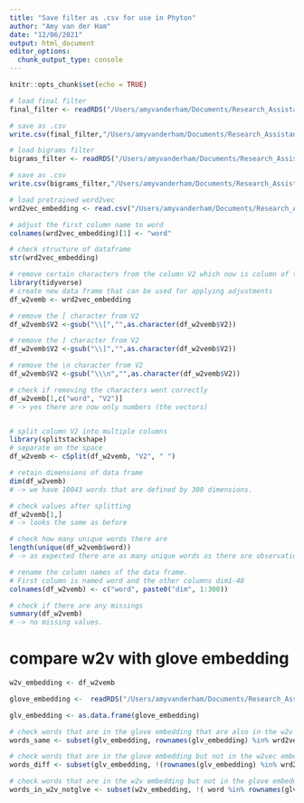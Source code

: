```yaml
---
title: "Save filter as .csv for use in Phyton"
author: "Amy van der Ham"
date: "12/06/2021"
output: html_document
editor_options: 
  chunk_output_type: console
---
```


```r
knitr::opts_chunk$set(echo = TRUE)
```

```r
# load final filter 
final_filter <- readRDS("/Users/amyvanderham/Documents/Research_Assistant_Rgit/veni_sysrev/amy/final_filter.RData")

# save as .csv
write.csv(final_filter,"/Users/amyvanderham/Documents/Research_Assistant_Rgit/veni_sysrev/amy/try_outs/final_filter.csv", row.names = FALSE)

# load bigrams filter
bigrams_filter <- readRDS("/Users/amyvanderham/Documents/Research_Assistant_Rgit/veni_sysrev/amy/bigrams_filter.RData")

# save as .csv
write.csv(bigrams_filter,"/Users/amyvanderham/Documents/Research_Assistant_Rgit/veni_sysrev/amy/try_outs/bigrams_filter.csv", row.names = FALSE)
```


```r
# load pretrained word2vec 
wrd2vec_embedding <- read.csv("/Users/amyvanderham/Documents/Research_Assistant_Rgit/veni_sysrev/amy/try_outs/pretrained_w2v_filtered.csv", header = FALSE)

# adjust the first column name to word
colnames(wrd2vec_embedding)[1] <- "word"

# check structure of dataframe
str(wrd2vec_embedding)

# remove certain characters from the column V2 which now is column of the type character and contains a string as value. 
library(tidyverse)
# create new data frame that can be used for applying adjustments
df_w2vemb <- wrd2vec_embedding

# remove the [ character from V2 
df_w2vemb$V2 <-gsub("\\[","",as.character(df_w2vemb$V2))

# remove the ] character from V2 
df_w2vemb$V2 <-gsub("\\]","",as.character(df_w2vemb$V2))

# remove the \n character from V2 
df_w2vemb$V2 <-gsub("\\\n","",as.character(df_w2vemb$V2))

# check if removing the characters went correctly 
df_w2vemb[1,c("word", "V2")]
# -> yes there are now only numbers (the vectors)


# split column V2 into multiple columns
library(splitstackshape)
# separate on the space
df_w2vemb <- cSplit(df_w2vemb, "V2", " ")

# retain dimensions of data frame
dim(df_w2vemb)
# -> we have 10043 words that are defined by 300 dimensions.

# check values after splitting
df_w2vemb[1,]
# -> looks the same as before 

# check how many unique words there are
length(unique(df_w2vemb$word))
# -> as expected there are as many unique words as there are observations. 

# rename the column names of the data frame.
# First column is named word and the other columns dim1-40
colnames(df_w2vemb) <- c("word", paste0("dim", 1:300))

# check if there are any missings
summary(df_w2vemb)
# -> no missing values. 
```

# compare w2v with glove embedding
```r
w2v_embedding <- df_w2vemb

glove_embedding <-  readRDS("/Users/amyvanderham/Documents/Research_Assistant_Rgit/veni_sysrev/amy/try_outs/glove_embedding_final.RData")

glv_embedding <- as.data.frame(glove_embedding)

# check words that are in the glove embedding that are also in the w2v embedding
words_same <- subset(glv_embedding, rownames(glv_embedding) %in% wrd2vec_embedding$word)

# check words that are in the glove embedding but not in the w2vec embedding 
words_diff <- subset(glv_embedding, !(rownames(glv_embedding) %in% wrd2vec_embedding$word))

# check words that are in the w2v embedding but not in the glove embedding
words_in_w2v_notglve <- subset(w2v_embedding, !( word %in% rownames(glv_embedding)))
```

